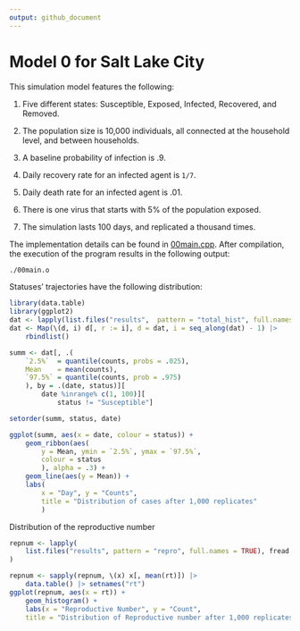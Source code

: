 ```yaml
---
output: github_document
---
```


# Model 0 for Salt Lake City

This simulation model features the following:

1. Five different states: Susceptible, Exposed, Infected, Recovered, and Removed.

2. The population size is 10,000 individuals, all connected at the household level,
 and between households.

3. A baseline probability of infection is .9.

4. Daily recovery rate for an infected agent is `1/7`.

5. Daily death rate for an infected agent is .01.

6. There is one virus that starts with 5% of the population exposed.

7. The simulation lasts 100 days, and replicated a thousand times.

The implementation details can be found in [00main.cpp](00main.cpp). After
compilation, the execution of the program results in the following output:

```bash
./00main.o
```

Statuses' trajectories have the following distribution:

```r
library(data.table)
library(ggplot2)
dat <- lapply(list.files("results",  pattern = "total_hist", full.names = TRUE), fread)
dat <- Map(\(d, i) d[, r := i], d = dat, i = seq_along(dat) - 1) |>
    rbindlist()

summ <- dat[, .(
    `2.5%`  = quantile(counts, probs = .025),
    Mean    = mean(counts),
    `97.5%` = quantile(counts, prob = .975)
    ), by = .(date, status)][
        date %inrange% c(1, 100)][
            status != "Susceptible"]

setorder(summ, status, date)

ggplot(summ, aes(x = date, colour = status)) +
    geom_ribbon(aes(
        y = Mean, ymin = `2.5%`, ymax = `97.5%`,
        colour = status
        ), alpha = .3) +
    geom_line(aes(y = Mean)) +
    labs(
        x = "Day", y = "Counts",
        title = "Distribution of cases after 1,000 replicates"
        ) 
```

Distribution of the reproductive number

```r
repnum <- lapply(
    list.files("results", pattern = "repro", full.names = TRUE), fread
)

repnum <- sapply(repnum, \(x) x[, mean(rt)]) |>
    data.table() |> setnames("rt")
ggplot(repnum, aes(x = rt)) +
    geom_histogram() + 
    labs(x = "Reproductive Number", y = "Count",
    title = "Distribution of Reproductive number after 1,000 replicates")
```